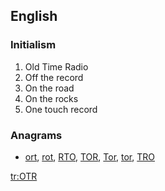 ==English==
{{wikipedia}}

===Initialism===
{{head|en|initialism}}

# Old Time Radio
# Off the record
# On the road
# On the rocks
# One touch record

===Anagrams===
* [[ort#English|ort]], [[rot#English|rot]], [[RTO#English|RTO]], [[TOR#English|TOR]], [[Tor#English|Tor]], [[tor#English|tor]], [[TRO#English|TRO]]

[[tr:OTR]]